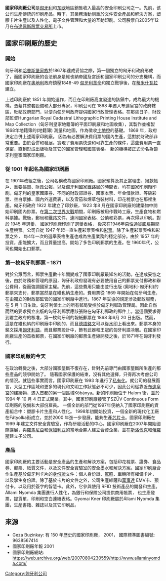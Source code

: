 {{Infobox Company 
| company_name = 國家印刷厰公司
| company_name_en = 
| company_logo = 
| company_type = 公共股份有限公司
| company_slogan = 
| market_information = 
| foundation = 1851
| location = 匈牙利布達佩斯
| zip_code = 
| telephone_no = 
| key_people = 
| industry = 
| products = 安全文件, <br />塑膠卡片, [[RFID|RFID]] <br />商用帳票<br />傳統印刷產品
| capital = 
| revenue = 
| operating_income = 
| profit = 
| num_employees = 
| accounting_period = 
| parent = 
| divisions =
| subsid = 
| homepage = http://www.allaminyomda.com
| footnotes = 
| width = 
}}


'''國家印刷厰公司'''是[[匈牙利|匈牙利]]和[[东欧|东欧]]地區銷售收入最高的安全印刷公司之一。先前，该公司生產傳統的印刷產品。時下，其業務活動侧重於文件安全產品和解決方案，塑膠卡片生產以及人性化，電子文件管理和大量的互動印刷。公司股票自2005年12月在[[布達佩斯股票交易所|布達佩斯股票交易所]]上市。

==國家印刷厰的歷史 == 
===開始 === 
匈牙利和[[哈普斯堡家族|哈普斯堡家族]]於1867年達成妥協之際，第一個獨立的匈牙利政府形成了，而國家印刷廠的合法前身是維也納帝國及宮廷和國家印刷公司的分支機構，而國家印刷廠在[[奧地利|奧地利]]政府鎮壓1848-49 [[匈牙利革命|匈牙利革命]]和獨立戰爭後，在[[蒂米什瓦拉|蒂米什瓦拉]]建立。

上述印刷廠於 1851 年開始運作，而且在印刷廠高度發達的該鎮中，成為最大的機構。憑藉其整套設備和大部分專家，印刷公司在 1868 年遷入布達皇宮的政府轄區，毗鄰政府部門，以便向匈牙利政府提供國家行政管理表格。在那些日子，財政部監督Hungarian Royal Cadastral Lithographic Printing House Institute and Map Collection（匈牙利皇家地籍簿的平面印刷厰和地圖收集），其製作並複製1868年地籍簿的(地籍簿) 測量和地圖，作為徵收[[土地稅|土地稅]]的基礎。 1869 年，政府決定合併上述兩家印刷廠， 因為有必要解決費用票的國內生產，這對於財政部非常重要。由於合併和發展，實現了費用票快速和可靠生產的條件，這些費用票一直保密，直到形成出版物及其它的國家管理和國庫表格。 
新的機構被正式命名為匈牙利皇家國家印刷厰。

===從 1901 年起名為國家印刷厰 === 
在 1901年改組之後，公司名稱改為國家印刷厰。國家預算及其正當理由、撥款帳戶、重要帳單、財政公報，以及匈牙利國家鐵路局的時間表，均在國家印刷厰印刷。匈牙利的皇家國庫券、不同的財政部證券、國家本票、年金借款證、等級彩票、空白票據、國內外運費表，以及雪茄和煙草包裝材料，印花稅票也在那裡生產。匈牙利政府 1922 年建立了印鈔廠，1923 年8 月在國家印刷廠的建築物中開始印刷國內鈔票。在[[第二次世界大戰|第二次世界大戰]]期間，印刷廠被用作戰時工廠，生產食物和燃料票據。戰後，郵局和鐵路文件，連同國家表格、公債和彩票，再次得以印刷。對於 1945 年選舉， 國家印刷厰印刷了選舉表格， 後來在1946年[[惡性通貨膨脹|惡性通貨膨脹]]期間生產稅票。公司自從 1947 年起一直生產彩票表格和[[彩票|彩票]]。除了生產彩票表格和彩票之外， 每4年一次的選舉表格生產也成為生產業務的穩定部分。由於 1957 年的投資，產能擴大，而且質量提高，開始了多色印刷郵票的生產。在 1960年代，公司也開始出口郵票。 

===第一枚匈牙利郵票 – 1871 === 
對於公眾而言，郵票生產數十年間變成了國家印刷厰最知名的活動。在達成妥協之後，由於財務和管理的原因，匈牙利政府發現有必要使用自己的郵票支付郵政和辦公費用，從而強調國家主權。先前，這些費用只能由並行出版 (奧地利-匈牙利)的郵票來支付，郵票當然是在維也納生產的。費用票從 1869 年開始在匈牙利生產，在由獨立的財政部監管的國家印刷厰中進行。1867 年妥協的規定涉及郵政服務，在 5 月 1 日生效。匈牙利領土上的所有郵局受控於匈牙利郵政管理局。因此自然而然的要求獨立出版的匈牙利郵票應該張貼在匈牙利郵政的郵件上。當這個要求得到君主政府的核准，第一枚匈牙利的報紙郵票在 1868 年6月 20 日出版。然而，這是在維也納的印刷廠中印刷的，而且[[德語|德語]][[銘文|銘文]]可以從[[水印|水印]]上看出來。郵票本身的銘文採用[[匈牙利語|匈牙利語]]，而且郵票設計中，飾有武器和王冠的匈牙利語凃層。在國家印刷厰生產的首枚郵票，在國家印刷廠的郵票生產線開發之後，於1871年在匈牙利發行。 

===國家印刷厰的今天 === 
在政治轉變之後，大部分國家壟斷不復存在，針對先前專門由國家壟斷所生產的那些產品的競爭開始了。 隨著國家保護的結束，沒有其他選擇，只得再次考慮公司的情況。就這些事實而言，國家印刷厰在 1993 年進行了[[私有化|私有化]]。就公司的發展而言，大型工作區域和更多的現代和文明工作狀態必不可少，因此公司從靠近[[布達皇宮|布達皇宮]]的建築物，遷入首都的另一個區域Kőbánya。新的印刷廠位于 Halom 街，並於1994 年 10 月 4 日正式開業。其中，國家印刷廠接管了SZÜV Continuous Form 印刷廠的設備和大部份雇員。 一個全新的部門從1997年便納入了國家印刷厰的資產組合中：塑膠卡片生產和人性化。 1998年初開始投資，一個全新的現代化工廠在Fátyolka街成立，並於2000 年進一步發展，能夠生產[[芯片卡|芯片卡]]。國家印刷厰在 1999 年建立文件安全實驗室，作為研發活動的中心。國家印刷厰在2007年開始國際擴展，與[[羅馬尼亞|羅馬尼亞]]和[[保加利亞|保加利亞]]的當地合夥人建立合資企業，並在[[斯洛伐克|斯洛伐克]]和[[俄羅斯|俄羅斯]]建立子公司。

===產品 === 
國家印刷厰的主要活動是安全產品的生產和解決方案，包括印花稅票、證券、食品券、郵票、紙質文件，以及文件安全實驗室的安全墨水和解決方案。國家印刷厰合作生產基於匈牙利卡片的[[身份證|身份證]]文件：個人身份證、[[駕照|駕照]]、車輛所有權備卡片， 以及學生身份證。除了基於卡片的文件之外，公司生產維薩和[[萬事達|萬事達]] EMV卡、預付卡，以及用於簽字的智慧卡。此外，它參與使用 RFID 技術產品的開發和生產。Állami Nyomda 集團進行人性化，為銀行和保險公司提供商用帳票， 也生產發票，提貨單，印刷和空白連續表格。Gyomai Kner 印刷厰屬於Állami Nyomda 集團，生産書籍、雜誌以及其它印刷品。

==來源 ==
* Geza Buzinkay: 有 150 年歷史的國家印刷厰， 2001， 國際標準圖書編號: 9638567414 
* 國家印刷厰年報 2001
* 國家印刷厰網站: https://web.archive.org/web/20070804230559/http://www.allaminyomda.com/

[[Category:匈牙利公司|Category:匈牙利公司]]